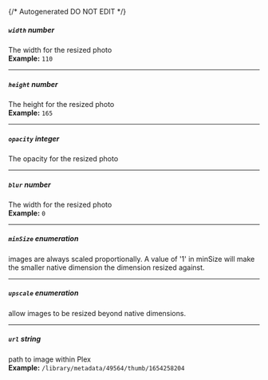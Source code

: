 {/* Autogenerated DO NOT EDIT  */}

##### `width` _number_
The width for the resized photo
<br/>
**Example:** `110`

---
##### `height` _number_
The height for the resized photo
<br/>
**Example:** `165`

---
##### `opacity` _integer_
The opacity for the resized photo

---
##### `blur` _number_
The width for the resized photo
<br/>
**Example:** `0`

---
##### `minSize` _enumeration_
images are always scaled proportionally. A value of '1' in minSize will make the smaller native dimension the dimension resized against.

<Collapsible openLabel={Labels.showProperties} closeLabel={Labels.hideProperties}>
  <MinSize />
</Collapsible>

---
##### `upscale` _enumeration_
allow images to be resized beyond native dimensions.

<Collapsible openLabel={Labels.showProperties} closeLabel={Labels.hideProperties}>
  <Upscale />
</Collapsible>

---
##### `url` _string_
path to image within Plex
<br/>
**Example:** `/library/metadata/49564/thumb/1654258204`

